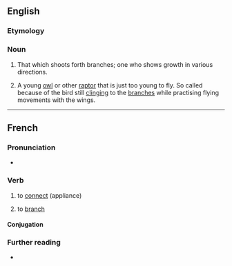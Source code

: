 ==English==

===Etymology===
{{suffix|branch|er|lang=en}}

===Noun===
{{en-noun}}

# That which shoots forth branches; one who shows growth in various directions.
# {{lb|en|falconry}} A young [[owl]] or other [[raptor]] that is just too young to fly. So called because of the bird still [[clinging]] to the [[branches]] while practising flying movements with the wings.

----

==French==

===Pronunciation===
* {{fr-IPA}}

===Verb===
{{fr-verb}}

# to [[connect]] (appliance)
# {{lb|fr|computing}} to [[branch]]

====Conjugation====
{{fr-conj-auto}}

===Further reading===
* {{R:TLFi}}
